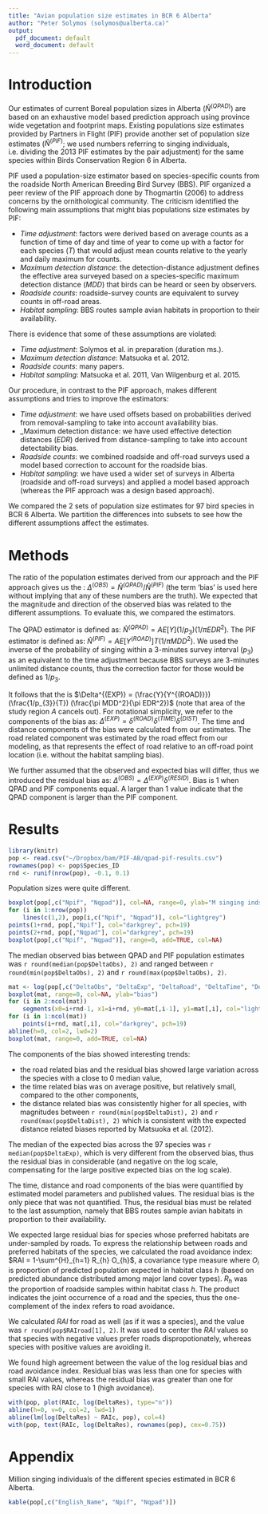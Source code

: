 ```yaml
---
title: "Avian population size estimates in BCR 6 Alberta"
author: "Peter Solymos (solymos@ualberta.ca)"
output:
  pdf_document: default
  word_document: default
---
```


# Introduction

Our estimates of current Boreal population sizes in Alberta ($\hat{N}^{(QPAD)}$)
are based on an exhaustive model based prediction approach
using province wide vegetation and footprint maps.
Existing populations size estimates provided by
Partners in Flight (PIF) provide another set of
population size estimates ($\hat{N}^{(PIF)}$; we used numbers
referring to singing individuals, i.e. dividing the 2013
PIF estimates by the pair adjustment) for the same species
within Birds Conservation Region 6 in Alberta.

PIF used a population-size estimator based on
species-specific counts from the roadside 
North American Breeding Bird Survey (BBS). 
PIF organized a peer review of the PIF approach done by Thogmartin (2006)
to address concerns by the ornithological community.
The criticism identified the following main assumptions that might 
bias populations size estimates by PIF:

* _Time adjustment_: factors were derived based on average counts as a function of
  time of day and time of year to come up with a factor
  for each species ($T$) that would adjust mean counts relative to the
  yearly and daily maximum for counts.
* _Maximum detection distance_: the detection-distance adjustment 
  defines the effective area surveyed based on a species-specific 
  maximum detection distance ($MDD$) that birds can be heard or seen by observers.
* _Roadside counts_: roadside-survey counts are equivalent to survey counts in off-road areas.
* _Habitat sampling_: BBS routes sample avian habitats in proportion to their availability.

There is evidence that some of these assumptions are violated:

* _Time adjustment_: Solymos et al. in preparation (duration ms.).
* _Maximum detection distance_: Matsuoka et al. 2012.
* _Roadside counts_: many papers.
* _Habitat sampling_: Matsuoka et al. 2011, Van Wilgenburg et al. 2015.

Our procedure, in contrast to the PIF approach, makes different assumptions
and tries to improve the estimators:

* _Time adjustment_: we have used offsets based on probabilities
  derived from removal-sampling to take into account availability bias.
* _Maximum detection distance: we have used effective detection
  distances ($EDR$) 
  derived from distance-sampling to take into account detectability bias.
* _Roadside counts_: we combined roadside and off-road surveys
  used a model based correction to account for the roadside bias.
* _Habitat sampling_: we have used a wider set of surveys
  in Alberta (roadside and off-road surveys) and applied
  a model based approach (whereas the PIF approach was a design based
  approach).

We compared the 2 sets of population size estimates for 97 bird species
in BCR 6 Alberta. We partition the differences into subsets to see
how the different assumptions affect the estimates.

# Methods

The ratio of the population estimates derived from our approach and the PIF
approach gives us the \emph{observed bias}: 
$\Delta^{(OBS)} = \hat{N}^{(QPAD)} / \hat{N}^{(PIF)}$ (the term
'bias' is used here without implying that any of these numbers are
the truth).
We expected that the magnitude and direction of the observed bias was related 
to the different assumptions. To evaluate this, we
compared the estimators. 

The QPAD estimator is defined as:
$\hat{N}^{(QPAD)} = A E[Y] (1/p_{3}) (1/\pi EDR^2)$.
The PIF estimator is defined as:
$\hat{N}^{(PIF)} = A E[Y^{(ROAD)}] T (1/\pi MDD^2)$.
We used the inverse of the probability of singing within a 3-minutes
survey interval ($p_{3}$) as an equivalent to the time adjustment
because BBS surveys are 3-minutes unlimited distance counts, thus
the correction factor for those would be defined as $1/p_{3}$.

It follows that the \emph{expected bias} is
$\Delta^{(EXP)} = (\frac{Y}{Y^{(ROAD)}}) (\frac{1/p_{3}}{T}) (\frac{\pi MDD^2}{\pi EDR^2})$
(note that area of the study region $A$ cancels out).
For notational simplicity, we refer to the components of the bias as:
$\Delta^{(EXP)} = \delta^{(ROAD)} \delta^{(TIME)} \delta^{(DIST)}$.
The time and distance components of the bias were calculated from
our estimates. The road related component was estimated
by the road effect from our modeling, as that represents
the effect of road relative to an off-road point location 
(i.e. without the habitat sampling bias).

We further assumed that the observed and expected bias will differ, 
thus we introduced the residual bias as: 
$\Delta^{(OBS)} = \Delta^{(EXP)} \delta^{(RESID)}$.
Bias is 1 when QPAD and PIF components equal. A larger than 1 value indicate that
the QPAD component is larger than the PIF component.

# Results

```r
library(knitr)
pop <- read.csv("~/Dropbox/bam/PIF-AB/qpad-pif-results.csv")
rownames(pop) <- pop$Species_ID
rnd <- runif(nrow(pop), -0.1, 0.1)
```

Population sizes were quite different.

```r
boxplot(pop[,c("Npif", "Nqpad")], col=NA, range=0, ylab="M singing inds.")
for (i in 1:nrow(pop))
    lines(c(1,2), pop[i,c("Npif", "Nqpad")], col="lightgrey")
points(1+rnd, pop[,"Npif"], col="darkgrey", pch=19)
points(2+rnd, pop[,"Nqpad"], col="darkgrey", pch=19)
boxplot(pop[,c("Npif", "Nqpad")], range=0, add=TRUE, col=NA)
```

The median observed bias between QPAD and PIF population estimates
was `r round(median(pop$DeltaObs), 2)` and ranged between `r round(min(pop$DeltaObs), 2)` and 
`r round(max(pop$DeltaObs), 2)`.

```r
mat <- log(pop[,c("DeltaObs", "DeltaExp", "DeltaRoad", "DeltaTime", "DeltaDist", "DeltaRes")])
boxplot(mat, range=0, col=NA, ylab="bias")
for (i in 2:ncol(mat))
    segments(x0=i+rnd-1, x1=i+rnd, y0=mat[,i-1], y1=mat[,i], col="lightgrey")
for (i in 1:ncol(mat))
    points(i+rnd, mat[,i], col="darkgrey", pch=19)
abline(h=0, col=2, lwd=2)
boxplot(mat, range=0, add=TRUE, col=NA)
```

The components of the bias showed interesting trends:

* the road related bias and the residual bias showed large
  variation across the species with a close to 0 median value,
* the time related bias was on average positive, but relatively small,
  compared to the other components,
* the distance related bias was consistently higher for all species, 
  with magnitudes between `r round(min(pop$DeltaDist), 2)` and `r round(max(pop$DeltaDist), 2)`
  which is consistent with the expected distance related biases
  reported by Matsuoka et al. (2012).

The median of the expected bias across the 97 species was `r median(pop$DeltaExp)`,
which is very different from the observed bias, thus the residual bias in
considerable (and negative on the log scale, compensating for the
large positive expected bias on the log scale).

The time, distance and road components of the bias were quantified
by estimated model parameters and published values.
The residual bias is the only piece that was not quantified.
Thus, the residual bias must be related to the last assumption,
namely that BBS routes sample avian habitats in proportion to their availability.

We expected large residual bias for species whose preferred habitats
are under-sampled by roads.
To express the relationship between roads and preferred habitats
of the species, we calculated the road avoidance index:
$RAI = 1-\sum^{H}_{h=1} R_{h} O_{h}$, a covariance type measure
where $O_{i}$ is proportion of predicted population expected in habitat
class $h$ (based on predicted abundance distributed among major land cover types).
$R_{h}$ was the proportion of roadside samples within habitat class $h$.
The product indicates the joint occurrence of a road and the species,
thus the one-complement of the index refers to road avoidance.

We calculated $RAI$ for road as well (as if it was a species), and the
value was `r round(pop$RAIroad[1], 2)`. It was used to center the $RAI$ values
so that species with negative values prefer roads dispropotionately,
whereas species with positive values are avoiding it.

We found high agreement between the value of the
log residual bias and road avoidance index.
Residual bias was less than one for species with small
RAI values, whereas the residual bias was greater than one 
for species with RAI close to 1 (high avoidance).

```r
with(pop, plot(RAIc, log(DeltaRes), type="n"))
abline(h=0, v=0, col=2, lwd=1)
abline(lm(log(DeltaRes) ~ RAIc, pop), col=4)
with(pop, text(RAIc, log(DeltaRes), rownames(pop), cex=0.75))
```


# Appendix

Million singing individuals of the different species estimated in BCR 6 Alberta.

```r
kable(pop[,c("English_Name", "Npif", "Nqpad")])
```


